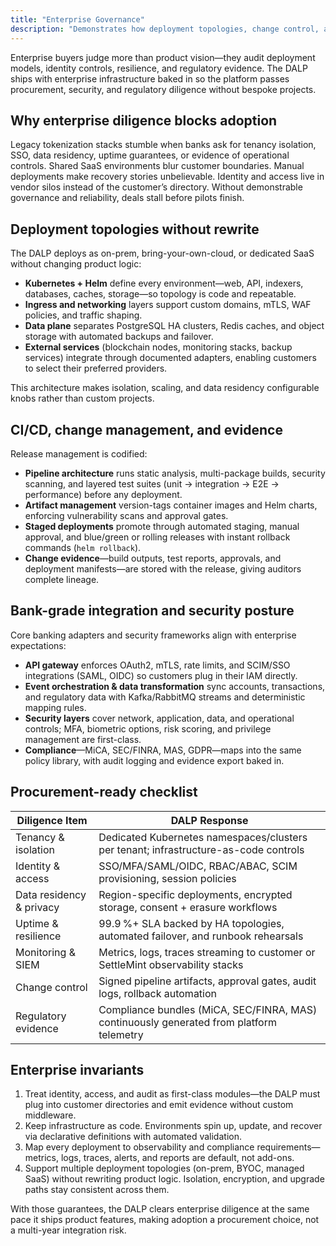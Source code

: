 ```yaml
---
title: "Enterprise Governance"
description: "Demonstrates how deployment topologies, change control, and security evidence let enterprises adopt the DALP without bespoke projects."
---
```


Enterprise buyers judge more than product vision—they audit deployment models, identity controls, resilience, and regulatory evidence. The DALP ships with enterprise infrastructure baked in so the platform passes procurement, security, and regulatory diligence without bespoke projects.

## Why enterprise diligence blocks adoption

Legacy tokenization stacks stumble when banks ask for tenancy isolation, SSO, data residency, uptime guarantees, or evidence of operational controls. Shared SaaS environments blur customer boundaries. Manual deployments make recovery stories unbelievable. Identity and access live in vendor silos instead of the customer’s directory. Without demonstrable governance and reliability, deals stall before pilots finish.

## Deployment topologies without rewrite

The DALP deploys as on-prem, bring-your-own-cloud, or dedicated SaaS without changing product logic:

- **Kubernetes + Helm** define every environment—web, API, indexers, databases, caches, storage—so topology is code and repeatable.
- **Ingress and networking** layers support custom domains, mTLS, WAF policies, and traffic shaping.
- **Data plane** separates PostgreSQL HA clusters, Redis caches, and object storage with automated backups and failover.
- **External services** (blockchain nodes, monitoring stacks, backup services) integrate through documented adapters, enabling customers to select their preferred providers.

This architecture makes isolation, scaling, and data residency configurable knobs rather than custom projects.

## CI/CD, change management, and evidence

Release management is codified:

- **Pipeline architecture** runs static analysis, multi-package builds, security scanning, and layered test suites (unit → integration → E2E → performance) before any deployment.
- **Artifact management** version-tags container images and Helm charts, enforcing vulnerability scans and approval gates.
- **Staged deployments** promote through automated staging, manual approval, and blue/green or rolling releases with instant rollback commands (`helm rollback`).
- **Change evidence**—build outputs, test reports, approvals, and deployment manifests—are stored with the release, giving auditors complete lineage.

## Bank-grade integration and security posture

Core banking adapters and security frameworks align with enterprise expectations:

- **API gateway** enforces OAuth2, mTLS, rate limits, and SCIM/SSO integrations (SAML, OIDC) so customers plug in their IAM directly.
- **Event orchestration & data transformation** sync accounts, transactions, and regulatory data with Kafka/RabbitMQ streams and deterministic mapping rules.
- **Security layers** cover network, application, data, and operational controls; MFA, biometric options, risk scoring, and privilege management are first-class.
- **Compliance**—MiCA, SEC/FINRA, MAS, GDPR—maps into the same policy library, with audit logging and evidence export baked in.

## Procurement-ready checklist

| Diligence Item | DALP Response |
| --- | --- |
| Tenancy & isolation | Dedicated Kubernetes namespaces/clusters per tenant; infrastructure-as-code controls |
| Identity & access | SSO/MFA/SAML/OIDC, RBAC/ABAC, SCIM provisioning, session policies |
| Data residency & privacy | Region-specific deployments, encrypted storage, consent + erasure workflows |
| Uptime & resilience | 99.9 %+ SLA backed by HA topologies, automated failover, and runbook rehearsals |
| Monitoring & SIEM | Metrics, logs, traces streaming to customer or SettleMint observability stacks |
| Change control | Signed pipeline artifacts, approval gates, audit logs, rollback automation |
| Regulatory evidence | Compliance bundles (MiCA, SEC/FINRA, MAS) continuously generated from platform telemetry |

## Enterprise invariants

1. Treat identity, access, and audit as first-class modules—the DALP must plug into customer directories and emit evidence without custom middleware.
2. Keep infrastructure as code. Environments spin up, update, and recover via declarative definitions with automated validation.
3. Map every deployment to observability and compliance requirements—metrics, logs, traces, alerts, and reports are default, not add-ons.
4. Support multiple deployment topologies (on-prem, BYOC, managed SaaS) without rewriting product logic. Isolation, encryption, and upgrade paths stay consistent across them.

With those guarantees, the DALP clears enterprise diligence at the same pace it ships product features, making adoption a procurement choice, not a multi-year integration risk.

